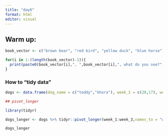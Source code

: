 ```yaml
---
title: "day6"
format: html
editor: visual
---
```


## Warm up:

```r
book_vector <- c("brown bear", "red bird", "yellow duck", "blue horse")

for(i in 1:(length(book_vector)-1)){
  print(paste0(book_vector[i],", ",book_vector[i],", what do you see?", " I see a ", book_vector[i+1], " looking at me"))
}
```

### How to "tidy data"

```r
dogs <- data.frame(dog_name = c("teddy","khora"), week_1 = c(20,17), week_2 = c(21,24), week_3 = c(18,25))

## pivot_longer

library(tidyr)

dogs_longer <- dogs %>% tidyr::pivot_longer(week_1:week_3,names_to = "week", values_to = "miles")

dogs_longer
```
